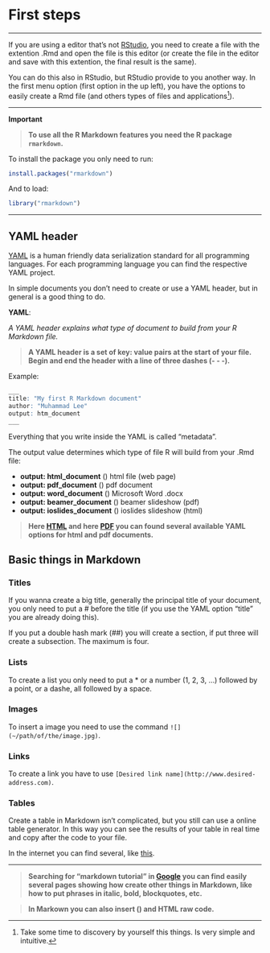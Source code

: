 # First steps {-}

***

If you are using a editor that's not [RStudio](https://www.rstudio.com/), you need
to create a file with the extention .Rmd and open the file is this editor (or 
create the file in the editor and save with this extention, the final result is the
same).

You can do this also in RStudio, but RStudio provide to you another way. In the
first menu option (first option in the up left), you have the options to easily
create a Rmd file (and others types of files and applications^[Take some time to
discovery by yourself this things. Is very simple and intuitive.]).

***

**Important**

> **To use all the R Markdown features you need the R package `rmarkdown`.**

To install the package you only need to run:

```r
install.packages("rmarkdown")
```

And to load:

```r
library("rmarkdown")
```

***

## YAML header {-}

[YAML](http://yaml.org/) is a human friendly data serialization standard for all
programming languages. For each programming language you can find the respective
YAML project.

In simple documents you don't need to create or use a YAML header, but in general
is a good thing to do.

**YAML**:

*A YAML header explains what type of document to build from your R Markdown file.*

> **A YAML header is a set of key: value pairs at the start of your file. Begin and
    end the header with a line of three dashes (- - -).**

Example:

```r
___
title: "My first R Markdown document"
author: "Muhammad Lee"
output: htm_document
___
```

Everything that you write inside the YAML is called "metadata".

The output value determines which type of file R will build from your .Rmd file:

* **output: html_document** \(\Rightarrow\) html file (web page)
* **output: pdf_document** \(\Rightarrow\) pdf document
* **output: word_document** \(\Rightarrow\) Microsoft Word .docx
* **output: beamer_document** \(\Rightarrow\) beamer slideshow (pdf)
* **output: ioslides_document** \(\Rightarrow\) ioslides slideshow (html)

> **Here [HTML](http://rmarkdown.rstudio.com/html_document_format.html) and here
    [PDF](http://rmarkdown.rstudio.com/pdf_document_format.html) you can found
    several available YAML options for html and pdf documents.**

## Basic things in Markdown {-}

### Titles {-}

If you wanna create a big title, generally the principal title of your document,
you only need to put a # before the title (if you use the YAML option "title" you
are already doing this).

If you put a double hash mark (##) you will create a section, if put three will
create a subsection. The maximum is four.

### Lists {-}

To create a list you only need to put a * or a number (1, 2, 3, ...) followed by a
point, or a dashe, all followed by a space.

### Images {-}

To insert a image you need to use the command `![](~/path/of/the/image.jpg)`.

### Links {-}

To create a link you have to use
`[Desired link name](http://www.desired-address.com)`.

### Tables {-}

Create a table in Markdown isn't complicated, but you still can use a online
table generator. In this way you can see the results of your table in real time
and copy after the code to your file. 

In the internet you can find several, like 
[this](http://www.tablesgenerator.com/markdown_tables).

***

> **Searching for "markdown tutorial" in [Google](http://www.google.com) you can
    find easily several pages showing how create other things in Markdown, like
    how to put phrases in italic, bold, blockquotes, etc.**

> **In Markown you can also insert \(\LaTeX\) and HTML raw code.**
